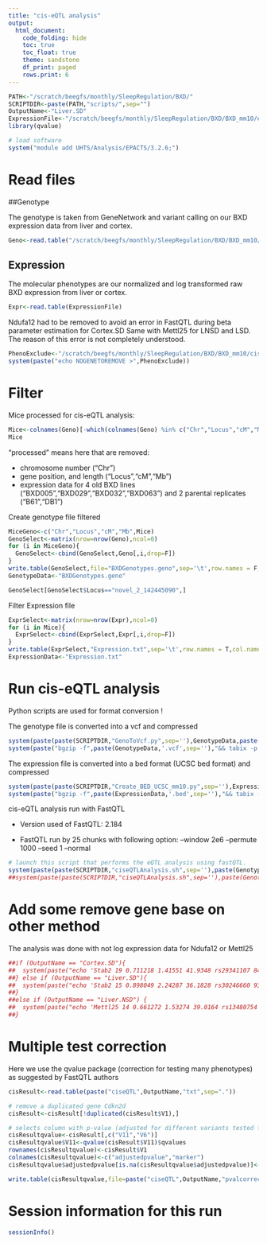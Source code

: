 ```yaml
---
title: "cis-eQTL analysis"
output:
  html_document:
    code_folding: hide
    toc: true
    toc_float: true
    theme: sandstone
    df_print: paged
    rows.print: 6
---
```


```r
PATH<-"/scratch/beegfs/monthly/SleepRegulation/BXD/"
SCRIPTDIR<-paste(PATH,"scripts/",sep="")
OutputName<-"Liver.SD" 
ExpressionFile<-"/scratch/beegfs/monthly/SleepRegulation/BXD/BXD_mm10/exome/edgeR_normalized_log2CPM_Liver_SD.tab"
library(qvalue)

# load software
system("module add UHTS/Analysis/EPACTS/3.2.6;")

```

# Read files

##Genotype

The genotype is taken from GeneNetwork and variant calling on our BXD expression data from liver and cortex.

```r
Geno<-read.table("/scratch/beegfs/monthly/SleepRegulation/BXD/BXD_mm10/genome/GNmm10.newgenotypes_subset_sorted.geno",header=TRUE)
```

## Expression

The molecular phenotypes are our normalized and log transformed raw BXD expression from liver or cortex.

```r
Expr<-read.table(ExpressionFile)
```

Ndufa12 had to be removed to avoid an error in FastQTL during beta parameter estimation for Cortex.SD
Same with Mettl25 for LNSD and LSD.
The reason of this error is not completely understood.

```r
PhenoExclude<-"/scratch/beegfs/monthly/SleepRegulation/BXD/BXD_mm10/cis-eQTL/Cortex_sd/TranscripteQTLExclude.txt"
system(paste("echo NOGENETOREMOVE >",PhenoExclude))
```

# Filter

Mice processed for cis-eQTL analysis:

```r
Mice<-colnames(Geno)[-which(colnames(Geno) %in% c("Chr","Locus","cM","Mb","BXD005","BXD029","BXD032","BXD063"))]
Mice
```
"processed" means here that are removed:

* chromosome number ("Chr")
* gene position, and length ("Locus","cM","Mb")
* expression data for 4 old BXD lines ("BXD005","BXD029","BXD032","BXD063") and 2 parental replicates ("B61","DB1")

Create genotype file filtered

```r
MiceGeno<-c("Chr","Locus","cM","Mb",Mice)
GenoSelect<-matrix(nrow=nrow(Geno),ncol=0)
for (i in MiceGeno){
  GenoSelect<-cbind(GenoSelect,Geno[,i,drop=F])
}
write.table(GenoSelect,file="BXDGenotypes.geno",sep='\t',row.names = F,col.names = T,quote=F)
GenotypeData<-"BXDGenotypes.geno"

GenoSelect[GenoSelect$Locus=="novel_2_142445090",]
```

Filter Expression file

```r
ExprSelect<-matrix(nrow=nrow(Expr),ncol=0)
for (i in Mice){
  ExprSelect<-cbind(ExprSelect,Expr[,i,drop=F])
}
write.table(ExprSelect,"Expression.txt",sep='\t',row.names = T,col.names = T,quote=F)
ExpressionData<-"Expression.txt"
```


# Run cis-eQTL analysis

Python scripts are used for format conversion !

The genotype file is converted into a vcf and compressed

```r
system(paste(paste(SCRIPTDIR,"GenoToVcf.py",sep=''),GenotypeData,paste(GenotypeData,'.vcf',sep='')))
system(paste("bgzip -f",paste(GenotypeData,'.vcf',sep=''),"&& tabix -p vcf",paste(GenotypeData,'.vcf.gz',sep='')))
```


The expression file is converted into a bed format (UCSC bed format) and compressed

```r
system(paste(paste(SCRIPTDIR,"Create_BED_UCSC_mm10.py",sep=''),ExpressionData,GenotypeData,paste(ExpressionData,'.bed',sep='')))
system(paste("bgzip -f",paste(ExpressionData,'.bed',sep=''),"&& tabix -p bed",paste(ExpressionData,'.bed.gz',sep='')))
```

cis-eQTL analysis run with FastQTL

* Version used of FastQTL: 2.184

* FastQTL run by 25 chunks with following option: --window 2e6 --permute 1000 --seed 1 --normal

```r
# launch this script that performs the eQTL analysis using fastQTL.
system(paste(paste(SCRIPTDIR,"ciseQTLAnalysis.sh",sep=''),paste(GenotypeData,'.vcf.gz',sep=''),paste(ExpressionData,'.bed.gz',sep=''),OutputName,PhenoExclude,"1>Errors.txt"))
##system(paste(paste(SCRIPTDIR,"ciseQTLAnalysis.sh",sep=''),paste(GenotypeData,'.vcf.gz',sep=''),paste(ExpressionData,'.bed.gz',sep=''),OutputName,"1>Errors.txt"))
```

# Add some remove gene base on other method

The analysis was done with not log expression data for Ndufa12 or Mettl25

```r
##if (OutputName == "Cortex.SD"){
##  system(paste("echo 'Stab2 19 0.711218 1.41551 41.9348 rs29341107 842923 0.00261049 6.13439 0.000999001 0.00547887' >>",paste("ciseQTL",OutputName,"txt",sep=".")))
##} else if (OutputName == "Liver.SD"){
##  system(paste("echo 'Stab2 15 0.898049 2.24287 36.1828 rs30246660 93718 4.02702e-05 -42.0118 0.001998 6.18041e-05' >>",paste("ciseQTL",OutputName,"txt",sep=".")))
##}
##else if (OutputName == "Liver.NSD") {
##  system(paste("echo 'Mettl25 14 0.661272 1.53274 39.0164 rs13480754 1720942 0.186722 2.11639 0.272727 0.359007' >>",paste("ciseQTL",OutputName,"txt",sep=".")))
##}
``````


# Multiple test correction

Here we use the qvalue package (correction for testing many phenotypes) as suggested by FastQTL authors

```r
cisResult<-read.table(paste("ciseQTL",OutputName,"txt",sep="."))

# remove a duplicated gene Cdkn2d
cisResult<-cisResult[!duplicated(cisResult$V1),]

# selects column with p-value (adjusted for different variants tested for this gene) and id of the best variant
cisResultqvalue<-cisResult[,c("V11","V6")]
cisResultqvalue$V11<-qvalue(cisResult$V11)$qvalues
rownames(cisResultqvalue)<-cisResult$V1
colnames(cisResultqvalue)<-c("adjustedpvalue","marker")
cisResultqvalue$adjustedpvalue[is.na(cisResultqvalue$adjustedpvalue)]<-1

write.table(cisResultqvalue,file=paste("ciseQTL",OutputName,"pvalcorrected.txt",sep="."),quote=F,row.names = T,col.names = T,sep="\t")
```


# Session information for this run

```r
sessionInfo()
```
